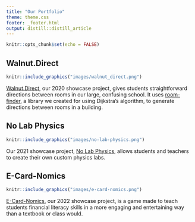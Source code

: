 ```yaml
---
title: "Our Portfolio"
theme: theme.css
footer: _footer.html
output: distill::distill_article
---
```


```r
knitr::opts_chunk$set(echo = FALSE)
```

## Walnut.Direct
```r
knitr::include_graphics("images/walnut_direct.png")
```

[Walnut.Direct](https://www.walnut.direct/), our 2020 showcase project, gives students straightforward directions between rooms in our large, confusing school. It uses [room-finder](https://github.com/WalnutProgramming/room-finder), a library we created for using Dijkstra's algorithm, to generate directions between rooms in a building.



## No Lab Physics
```r
knitr::include_graphics("images/no-lab-physics.png")
```

Our 2021 showcase project, [No Lab Physics](https://no-lab-physics.netlify.app/), allows students and teachers to create their own custom physics labs.


## E-Card-Nomics
```r
knitr::include_graphics("images/e-card-nomics.png")
```
[E-Card-Nomics](), our 2022 showcase project, is a game made to teach students financial literacy skills in a more engaging and entertaining way than a textbook or class would.
